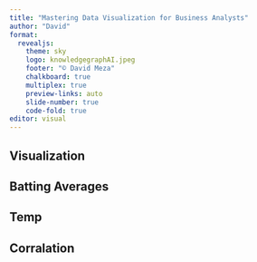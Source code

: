 ```yaml
---
title: "Mastering Data Visualization for Business Analysts"
author: "David"
format:
  revealjs:
    theme: sky
    logo: knowledgegraphAI.jpeg
    footer: "© David Meza"
    chalkboard: true
    multiplex: true
    preview-links: auto
    slide-number: true
    code-fold: true
editor: visual
---
```


## Visualization

::: panel-tabset
## Batting Averages

## Temp

## Corralation
:::
